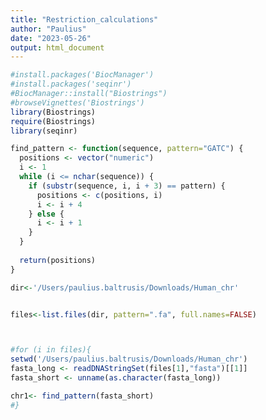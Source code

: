 ```yaml
---
title: "Restriction_calculations"
author: "Paulius"
date: "2023-05-26"
output: html_document
---
```


```r
#install.packages('BiocManager')
#install.packages('seqinr')
#BiocManager::install("Biostrings")
#browseVignettes('Biostrings')
library(Biostrings)
require(Biostrings)
library(seqinr)
```
```r
find_pattern <- function(sequence, pattern="GATC") {
  positions <- vector("numeric")
  i <- 1
  while (i <= nchar(sequence)) {
    if (substr(sequence, i, i + 3) == pattern) {
      positions <- c(positions, i)
      i <- i + 4
    } else {
      i <- i + 1
    }
  }
  
  return(positions)
}
```


```r
dir<-'/Users/paulius.baltrusis/Downloads/Human_chr'


files<-list.files(dir, pattern=".fa", full.names=FALSE)



#for (i in files){
setwd('/Users/paulius.baltrusis/Downloads/Human_chr')
fasta_long <- readDNAStringSet(files[1],"fasta")[[1]]
fasta_short <- unname(as.character(fasta_long))

chr1<- find_pattern(fasta_short)
#}



```